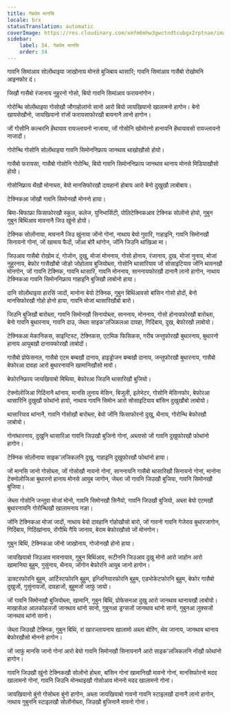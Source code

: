 ```yaml
---
title: गेबथेम मानसि
locale: brx
statusTranslation: automatic
coverImage: https://res.cloudinary.com/xmfm6mhw3gwctndtcubgx2rptnae/image/upload/v1740337243/small_cover_educacion_fundamental_a051170f1c.webp
sidebar:
    label: 34. गेबथेम मानसि
    order: 34
---
```

गावनि सिमांआव सोलोंथाइया जाखोनाय मोनसे बुजिबाय थासारि; गावनि सिमांआव गासैबो रोखोमनि आइनफोर दं।

जिखौ गासैबो रंजानाय नुहुरनो गोसो, बियो गावनि सिमांआव फरायनांगोन।

गोरोन्थि सोलोंथाइया गोसोखौ जौगाहोलांनो सानो आरो बियो जायखियानो खालामनो हागोन। बेनो खायसेखौनो, जायखियानो रांजों फरायसाफोरखौ बायनानै लानो हागोन।

जों गोसोनि कल्चरनि हेंथायाव रायज्लायनो नाजाया, जों गोसोनि खोमोरनो हानायनि हेंथायावसो रायज्लायनो नाजादों।

गोरोन्थि गोसोनि सोलोंथाइया गावनि सिमोननिफ्राय जानथाव थाखोखौसो होयो।

गासैबो फरायसा, गासैबो गोसोनि गोरोन्थि, बियो गावनि सिमोननिफ्राय जानथाव थानाय मोनसे मिडियाखौसो होयो।

गोसोनिफ्राय थैखौ मोनाब्ला, बेयो मानसिफोरखौ दावहानो होबाय आरो बेनो दुखुखौ लाबोबाय।

टेक्निकआ जोंखौ गावनि सिमोनखौ मोननो हाया।

बिमा-बिफाफ्रा फिसाफोरखौ स्कुल, कलेज, युनिभार्सिटी, पोलिटेक्निकआव टेक्निक सोलोंनो होयो, गुबुन गुबुन बिथिंआव मावनानै जिउ खुंनो होयो।

टेक्निक सोलोंनाया, मावनानै जिउ खुंनाया जोंनो गोनां, नाथाय बेयो गुवारि, गाहाइनि, गावनि सिमोनखौ सिनायनो गोनां, जों खामाय फैदों, जोंआ बोरै थांगोन, जोंनि जिउनि थांखिआ मा।

जिउआव गासैबो रोखोम दं, गोजोन, दुखु, मोजां मोननाय, गोसो होनाय, रंजानाय, दुख, मोजां नुनाय, मोजां नुहुरनाय, बेफोर गासैखौबो जोङो जोहोलाव बुजियोब्ला, गोसोनि थासारियाव जों सोसाइटियाव जोंनि थावनखौ मोनगोन, जों गावनि टेक्निक, गावनि थासारि, गावनि मोननाय, साननायफोरखौ दानानै लानो हागोन, नाथाय टेक्निकआ गावनि सिमोननिफ्राय गाहाइनि बुजिखौ लाबोनो हाया।

दानि सोलोंथाइया हारसिं जादों, मानोना बेयो टेक्निक, गुबुन बिथिंआवसो बांसिन गोसो होदों, बेनो मानसिफोरखौ गोहो होनो हाया, गावनि मोजां थासारिखौबो बारो।

जिउनि बुजिखौ बारोब्ला, गावनि सिमोनखौ सिनायोब्ला, साननाय, मोननाय, गोसो होनायफोरखौ बारोब्ला, बेनो गावनि बुथारनाय, गावनि दाउ, जेब्ला साइक'लजिकलआ दावहा, गिदिंबाय, दुख, बेफोरखौ लाबोयो।

टेक्निकआ मेकानिकस, साइन्टिस्ट, टेक्निकस, एटमिक फिसिकस, गरीब जन्तुफोरखौ बुथारनाय, बुथारनो हानाय आयुबखौ दानायफोरखौ लाबोदों।

गासैबो प्रोफेसनल, गासैबो एटम बम्बखौ दानाय, हाइड्रोजन बम्बखौ दानाय, जन्तुफोरखौ बुथारनाय, गासैबो बेफोरआ दावहा आरो बुथारनायनि खामानिखौसो मावो।

बेफोरनिफ्राय जायखियाबो मिथिया, बेफोरआ जिउनि थासारिखौ बुजियो।

टेक्नोलोजिआ गिदिंनानै थांनाय, मानसि लुनाय मेसिन, बिजुली, इलेभेटर, गोसोनि मेसिनफोर, बेफोरआ थासारिनि दुखुखौ फोथांनो हायो, नाथाय गावनि सिमोन आरो सोसाइटियाव बांसिन दुखुखौबो लाबोयो।

थासारियाव थांनानै, गावनि गोसोखौ बारोब्ला, बेयो जोंनि फिसाफोरनो दुखु, थैनाय, गोरोन्थि बेफोरखौ लाबोयो।

गोनांथारनाय, दुखुनि थासारिआ गावनि जिउखौ बुजिनो गोनां, अब्लासो जों गावनि दुखुफोरखौ फोथांनो हागोन।

टेक्निक सोलोंनाया साइक'लजिकलनि दुखु, गाहाइनि दुखुफोरखौ फोथांनो हाया।

जों मानसि जानो गोसोब्ला, जों गोसोखौ नायनो गोनां, साननायनि गासैबो थासारिखौ सिनायनो गोनां, मानोना टेक्नोलोजिआ बुथारनो हानाय मोनसे आयुब जागोन, जेब्ला जों गावनि जिउखौ बुजिया, गावनि सिमोनखौ बुजिया।

जेब्ला गोसोनि जन्तुवा मोजां मोनो, गावनि सिमोनखौ सिनैयो, गावनि जिउखौ बुजियो, अब्ला बेयो एटमखौ बुथारनायनि गोरोन्थिखौ खालामनाय नङा।

जोंनि टेक्निकआ मोजां जादों, नाथाय बेयो दावहानि गोहोखौसो बारो, जों गावनो गावनि गेजेराव बुथारजागोन, गिदिंबाय, गिदिंखांनाय, रोंगौथि गैयि जानाय, बेराम बेफोरखौसो जों मोनगोन।

गुबुन बिथिं, टेक्निकआ जोंनो जाखोनाय, गोजोनखौ होनो हाया।

जायखियाबो जिउआव मावनायाव, गुबुन बिथिंआव, रूटीननि जिउआव दुखु मोनो आरो जाहोन आरो खामानिया बुहुम, गुसुंनाय, थैनाय, जोंगोन बेफोरनि आयुब जानो हागोन।

डाक्टरफोरनि बुहुम, आर्टिस्टफोरनि बुहुम, इन्जिनियारफोरनि बुहुम, एडभोकेटफोरनि बुहुम, बेफोर गासैबो दुखुजों, गुसुंनायजों, दावहाजों, बुहुमजों जाफुं जायो।

जों गावनि सिमोनखौ बुजियोब्ला, खामानि, गुबुन बिथिं, प्रोफेसनआ दुखु आरो जानथाव थानायखौ लाबोयो। माखासेआ आलकोहलजों जानथाव थांनो सानो, गुबुनआ ड्रग्सजों जानथाव थांनो सानो, गुबुनआ लुक्सजों जानथाव थांनो सानो।

जेब्ला जिउखौ टेक्निक, गुबुन बिथिं, रां खारज्लायनाय खालामो अब्ला बोरिंग, थेव जानाय, जानथाव थानाय बेफोरखौसो मोननो हागोन।

जों जाफुं मानसि जानो गोनां आरो बेयो गावनि सिमोनखौ सिनायनानै आरो साइक'लजिकलनि नोंखौ फोथांनो हागोन।

गावनि जिउखौ खुंनो टेक्निकखौ सोलोंनो होब्ला, बांसिन गोनां खामानिखौ मावनो गोनां, मानसिफोरनो मदद खालामनो गोनां, गावनि जिउनि मोनथाइखौ गोसोआव मोननो मदद खालामनो गोनां।

जायखियानो बुंनो गोसोब्ला बुंनो हागोन, अब्ला जायखियाबो गावनो गावनि स्टाइलखौ दानानै लानो हागोन, नाथाय गुबुननि स्टाइलखौ सोलोंनोब्ला, जिउखौ बुजिनानै मावनो गोनां।

